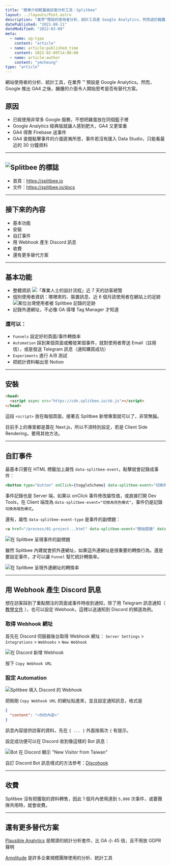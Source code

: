 ```yaml
---
title: "簡單介紹輕量級訪客分析工具：Splitbee"
layout: ../layouts/Post.astro
description: "業界™預設的使用者分析、統計工具是 Google Analytics，然而過於臃腫又不直覺的 GA4，驅使小專案改用 Splitbee。"
datePublished: "2021-08-11"
dateModified: "2022-03-09"
meta:
  - name: og:type
    content: "article"
  - name: article:published_time
    content: 2022-02-09T14:00:00
  - name: article:author
    content: "ymcheung"
type: "article"
---
```

網站使用者的分析、統計工具，在業界 ™ 預設是 Google Analytics。然而，Google 推出 GA4 之後，臃腫的介面令人開始思考是否有替代方案。

## 原因

- 已經使用非常多 Google 服務，不想把雞蛋放在同個籃子裡
- Google Analytics 經典版就讓人感到肥大，GA4 又更笨重
- GA4 得靠 Firebase 送事件
- GA4 查閱點擊事件的介面匪夷所思，事件若沒有匯入 Data Studio，只能看最近的 30 分鐘資料

---

## ![Splitbee 的標誌](/images/analytics-tool-splitbee/sticker.svg)

- 首頁：https://splitbee.io
- 文件：https://splitbee.io/docs

---

## 接下來的內容

- 基本功能
- 安裝
- 自訂事件
- 用 Webhook 產生 Discord 訊息
- 收費
- 還有更多替代方案

---

## 基本功能

- 整體資訊
  ![「專業人士的設計流程」近 7 天的訪客總覽](/images/analytics-tool-splitbee/01.webp)
- 個別使用者資訊：哪裡來的、裝置訊息、近 6 個月該使用者在網站上的足跡
  ![某位台灣使用者被 Splitbee 記錄的足跡](/images/analytics-tool-splitbee/02.webp)
- 記錄外連網址，不必像 GA 得埋 Tag Manager 才知道

### 還可以：

- `Funnels` 設定好的頁面/事件轉換率
- `Automation` 踩到某個頁面或觸發某個事件，就對使用者寄送 Email（註冊信），或是發送 Telegram 訊息（通知購買成功）
- `Experiments` 進行 A/B 測試
- 把統計資料輸出至 Notion

---

## 安裝

```html
<head>
  <script async src="https://cdn.splitbee.io/sb.js"></script>
</head>
```

這段 `<script>` 放在每個頁面，接著去 Splitbee 新增專案就可以了，非常無腦。

目前手上的專案都是蓋在 Next.js，所以不須特別設定，若是 Client Side Rendering，要用其他方法。

---

## 自訂事件

最基本只要在 HTML 標籤加上屬性 `data-splitbee-event`，點擊就會記錄成事件：

```jsx
<button type="button" onClick={toggleScheme} data-splitbee-event="切換為暗色模式">
```

事件記錄也是 Server 端，如果以 onClick 事件修改屬性值，或直接打開 Dev Tools，在 Client 端改為 `data-splitbee-event="切換為亮色模式"`，事件仍是記錄 `切換為暗色模式`。

還有，屬性 `data-splitbee-event-type` 是事件的副標題：

```html
<a href="/process/01-project...html" data-splitbee-event="開始閱讀" data-splitbee-event-type="第 1 章">第 1 章</a>
```

![在 Splitbee 呈現事件的副標題](/images/analytics-tool-splitbee/03.webp)

雖然 Splitbee 內建就會抓外連網址，如果這外連網址是很重要的轉換行為，還是要設定事件，才可以讓 `Funnel` 幫忙統計轉換率。

![在 Splitbee 呈現外連網址的轉換率](/images/analytics-tool-splitbee/04.webp)

---

## 用 Webhook 產生 Discord 訊息

想在訪客踩到了重點關注的頁面或事件時收到通知，除了用 Telegram 訊息通知（ [教學文件](https://splitbee.io/docs/telegram-automations) ），也可以設定 Webhook，這裡以送通知到 Discord 的頻道為例。

### 取得 Webhook 網址

首先在 Discord 伺服器後台取得 Webhook 網址：
`Server Settings` > `Integrations` > `Webhooks` > `New Webhook`

![在 Discord 新增 Webhook](/images/analytics-tool-splitbee/05.webp)

按下 `Copy Webhook URL`

### 設定 Automation

![Splitbee 填入 Discord 的 Webhook](/images/analytics-tool-splitbee/06.webp)

把剛剛 `Copy Webhook URL` 的網址貼進來，並且設定通知訊息，格式是

```json
{
  "content": "<你的內容>"
}
```

訊息內容提供訪客的資料，先在 `{ ... }` 外面按兩次 `{` 有提示。

設定成功便可以在 Discord 收到像這樣的 Bot 訊息：

![Bot 在 Discord 顯示 "New Visitor from Taiwan"](/images/analytics-tool-splitbee/07.webp)

自訂 Discord Bot 訊息樣式的方法參考：[Discohook](https://discohook.org)

---

## 收費

Splitbee 沒有把獲取的資料轉售，因此 1 個月內使用達到 `5,000` 次事件，或要團隊共用時，就會收費。

---

## 還有更多替代方案

[Plausible Analytics](https://plausible.io) 是開源的統計分析套件，比 GA 小 45 倍，且不用放 GDPR 聲明

[Amplitude](https://amplitude.com) 是許多企業規模團隊使用的分析、統計工具

